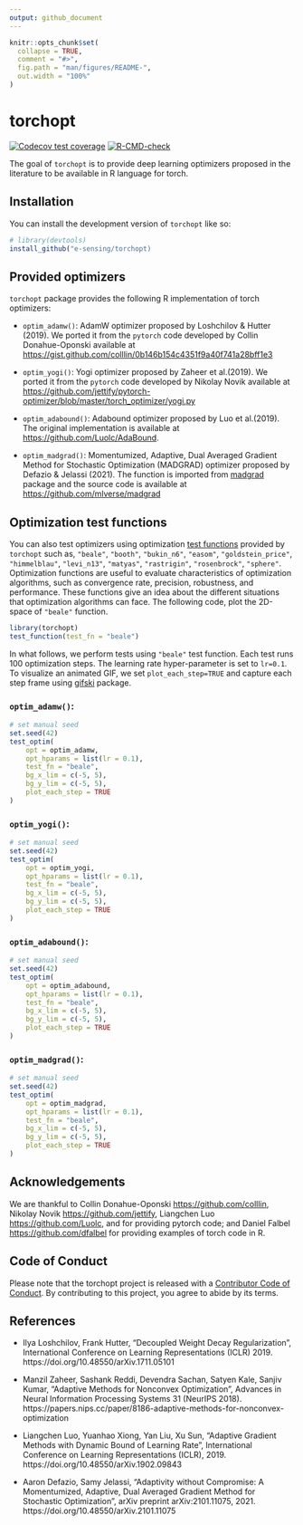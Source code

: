 ```yaml
---
output: github_document
---
```


<!-- README.md is generated from README.Rmd. Please edit that file -->

```r
knitr::opts_chunk$set(
  collapse = TRUE,
  comment = "#>",
  fig.path = "man/figures/README-",
  out.width = "100%"
)
```

# torchopt

<!-- badges: start -->
[![Codecov test coverage](https://codecov.io/gh/e-sensing/torchopt/branch/main/graph/badge.svg)](https://app.codecov.io/gh/e-sensing/torchopt?branch=main)
[![R-CMD-check](https://github.com/e-sensing/torchopt/workflows/R-CMD-check/badge.svg)](https://github.com/e-sensing/torchopt/actions)
<!-- badges: end -->

The goal of `torchopt` is to provide deep learning optimizers 
proposed in the literature to be available in R language for torch.

## Installation

You can install the development version of `torchopt` like so:

``` r
# library(devtools)
install_github("e-sensing/torchopt)
```

## Provided optimizers

`torchopt` package provides the following R implementation of torch optimizers:

* `optim_adamw()`: AdamW optimizer proposed by Loshchilov & Hutter (2019). 
We ported it from the `pytorch` code developed by Collin Donahue-Oponski 
available at <https://gist.github.com/colllin/0b146b154c4351f9a40f741a28bff1e3>

* `optim_yogi()`: Yogi optimizer proposed by Zaheer et al.(2019).
We ported it from the `pytorch` code developed by Nikolay Novik 
available at <https://github.com/jettify/pytorch-optimizer/blob/master/torch_optimizer/yogi.py>

* `optim_adabound()`: Adabound optimizer proposed by Luo et al.(2019). 
The original implementation is available at <https://github.com/Luolc/AdaBound>.

* `optim_madgrad()`: Momentumized, Adaptive, Dual Averaged Gradient Method for Stochastic Optimization (MADGRAD) optimizer proposed by Defazio & Jelassi (2021).
The function is imported from [madgrad](https://CRAN.R-project.org/package=madgrad) package and the source code is available at <https://github.com/mlverse/madgrad>

## Optimization test functions

You can also test optimizers using optimization [test functions](https://en.wikipedia.org/wiki/Test_functions_for_optimization) provided by `torchopt` such as, `"beale"`, `"booth"`, `"bukin_n6"`, `"easom"`, `"goldstein_price"`, `"himmelblau"`, `"levi_n13"`, `"matyas"`, `"rastrigin"`, `"rosenbrock"`, `"sphere"`. Optimization functions are useful to evaluate characteristics of optimization algorithms, such as convergence rate, precision, robustness, and performance. These functions give an idea about the different situations that optimization algorithms can face. The following code, plot the 2D-space of `"beale"` function.

```r
library(torchopt)
test_function(test_fn = "beale")
```

In what follows, we perform tests using `"beale"` test function. Each test runs 100 optimization steps. The learning rate hyper-parameter is set to `lr=0.1`. To
visualize an animated GIF, we set `plot_each_step=TRUE` and capture each step
frame using [gifski](https://CRAN.R-project.org/package=gifski) package.

### `optim_adamw()`:

```r

# set manual seed
set.seed(42)
test_optim(
    opt = optim_adamw,
    opt_hparams = list(lr = 0.1),
    test_fn = "beale",
    bg_x_lim = c(-5, 5),
    bg_y_lim = c(-5, 5),
    plot_each_step = TRUE
)

```


### `optim_yogi()`: 

```r

# set manual seed
set.seed(42)
test_optim(
    opt = optim_yogi,
    opt_hparams = list(lr = 0.1),
    test_fn = "beale",
    bg_x_lim = c(-5, 5),
    bg_y_lim = c(-5, 5),
    plot_each_step = TRUE
)

```

### `optim_adabound()`: 

```r

# set manual seed
set.seed(42)
test_optim(
    opt = optim_adabound,
    opt_hparams = list(lr = 0.1),
    test_fn = "beale",
    bg_x_lim = c(-5, 5),
    bg_y_lim = c(-5, 5),
    plot_each_step = TRUE
)

```

### `optim_madgrad()`: 

```r

# set manual seed
set.seed(42)
test_optim(
    opt = optim_madgrad,
    opt_hparams = list(lr = 0.1),
    test_fn = "beale",
    bg_x_lim = c(-5, 5),
    bg_y_lim = c(-5, 5),
    plot_each_step = TRUE
)

```


## Acknowledgements

We are thankful to 
Collin Donahue-Oponski <https://github.com/colllin>, 
Nikolay Novik <https://github.com/jettify>,
Liangchen Luo <https://github.com/Luolc>, and
for providing pytorch code; and
Daniel Falbel <https://github.com/dfalbel>
for providing examples of torch code in R.


## Code of Conduct

Please note that the torchopt project is released with a [Contributor Code of Conduct](https://contributor-covenant.org/version/2/0/CODE_OF_CONDUCT.html). By contributing to this project, you agree to abide by its terms.


## References

* Ilya Loshchilov, Frank Hutter, "Decoupled Weight Decay Regularization", 
International Conference on Learning Representations (ICLR) 2019. 
https://doi.org/10.48550/arXiv.1711.05101

* Manzil Zaheer, Sashank Reddi, Devendra Sachan, Satyen Kale, Sanjiv Kumar,
"Adaptive Methods for Nonconvex Optimization",
Advances in Neural Information Processing Systems 31 (NeurIPS 2018).
https://papers.nips.cc/paper/8186-adaptive-methods-for-nonconvex-optimization

* Liangchen Luo, Yuanhao Xiong, Yan Liu, Xu Sun,
"Adaptive Gradient Methods with Dynamic Bound of Learning Rate",
International Conference on Learning Representations (ICLR), 2019.
https://doi.org/10.48550/arXiv.1902.09843

* Aaron Defazio, Samy Jelassi, "Adaptivity without Compromise: A Momentumized, Adaptive, Dual Averaged Gradient Method for Stochastic Optimization",
arXiv preprint arXiv:2101.11075, 2021.
https://doi.org/10.48550/arXiv.2101.11075
